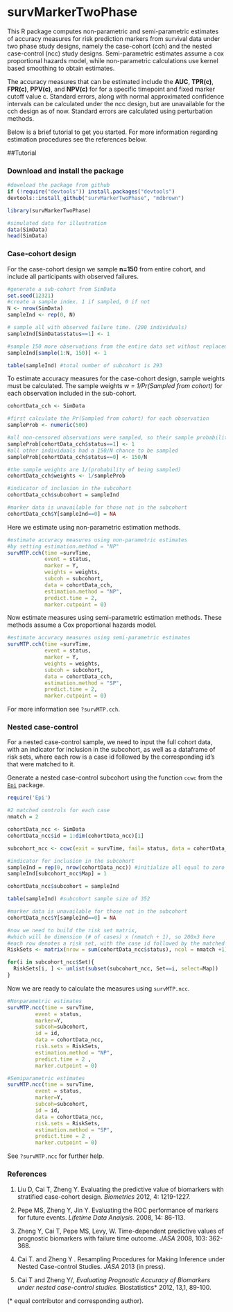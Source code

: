 survMarkerTwoPhase
=============================================

This R package computes non-parametric and semi-parametric estimates of accuracy measures for risk prediction markers from survival data under two phase study designs, namely the case-cohort (cch) and the nested case-control (ncc) study designs. Semi-parametric estimates assume a cox proportional hazards model, while non-parametric calculations use kernel based smoothing to obtain estimates.  

The accuracy measures that can be estimated include the **AUC**, **TPR(c)**, **FPR(c)**, **PPV(c)**, and **NPV(c)** for for a specific timepoint and fixed marker cutoff value c. Standard errors, along with normal approximated confidence intervals can be calculated under the ncc design, but are unavailable for the cch design as of now. Standard errors are calculated using perturbation methods. 

Below is a brief tutorial to get you started. For more information regarding estimation procedures see the references below. 


##Tutorial

### Download and install the package


```r
#download the package from github
if (!require("devtools")) install.packages("devtools")
devtools::install_github("survMarkerTwoPhase", "mdbrown")
```

```r
library(survMarkerTwoPhase)

#simulated data for illustration
data(SimData)
head(SimData)
```



### Case-cohort design

For the case-cohort design we sample **n=150** from entire cohort, and include all participants with observed failures. 

```r
#generate a sub-cohort from SimData
set.seed(12321)
#create a sample index. 1 if sampled, 0 if not
N <- nrow(SimData)
sampleInd <- rep(0, N)

# sample all with observed failure time. (200 individuals)
sampleInd[SimData$status==1] <- 1

#sample 150 more observations from the entire data set without replacement
sampleInd[sample(1:N, 150)] <- 1

table(sampleInd) #total number of subcohort is 293 
```
To estimate accuracy measures for the case-cohort design, sample weights must be calculated. The sample weights *w = 1/Pr(Sampled from cohort)* for each observation included in the sub-cohort. 
```r
cohortData_cch <- SimData

#first calculate the Pr(Sampled from cohort) for each observation
sampleProb <- numeric(500)

#all non-censored observations were sampled, so their sample probability is 1
sampleProb[cohortData_cch$status==1] <- 1 
#all other individuals had a 150/N chance to be sampled 
sampleProb[cohortData_cch$status==0] <- 150/N

#the sample weights are 1/(probability of being sampled)
cohortData_cch$weights <- 1/sampleProb

#indicator of inclusion in the subcohort
cohortData_cch$subcohort = sampleInd  

#marker data is unavailable for those not in the subcohort
cohortData_cch$Y[sampleInd==0] = NA  

```
Here we estimate using non-parametric estimation methods.   

```r
#estimate accuracy measures using non-parametric estimates
#by setting estimation.method = "NP"
survMTP.cch(time =survTime, 
            event = status, 
            marker = Y,
            weights = weights,
            subcoh = subcohort,
            data = cohortData_cch, 
            estimation.method = "NP",  
            predict.time = 2, 
            marker.cutpoint = 0)

```

Now estimate measures  using semi-parametric estimation methods. These methods assume a Cox proportional hazards model.

```r
#estimate accuracy measures using semi-parametric estimates
survMTP.cch(time =survTime, 
            event = status, 
            marker = Y,
            weights = weights,
            subcoh = subcohort,
            data = cohortData_cch, 
            estimation.method = "SP",  
            predict.time = 2, 
            marker.cutpoint = 0)

```


For more information see `?survMTP.cch`. 

### Nested case-control
For a nested case-control sample, we need to input the full cohort data, with an indicator for inclusion in the subcohort, as well as a dataframe of risk sets, where each row is a case id followed by the corresponding id's that were matched to it. 

Generate a nested case-control subcohort using the function `ccwc` from the [`Epi`](http://cran.r-project.org/web/packages/Epi/index.html) package. 

```r
require('Epi')

#2 matched controls for each case
nmatch = 2

cohortData_ncc <- SimData
cohortData_ncc$id = 1:dim(cohortData_ncc)[1]

subcohort_ncc <- ccwc(exit = survTime, fail= status, data = cohortData_ncc, controls = nmatch) # match 2 controls for each case. 

#indicator for inclusion in the subcohort
sampleInd = rep(0, nrow(cohortData_ncc)) #initialize all equal to zero
sampleInd[subcohort_ncc$Map] = 1

cohortData_ncc$subcohort = sampleInd  

table(sampleInd) #subcohort sample size of 352

#marker data is unavailable for those not in the subcohort
cohortData_ncc$Y[sampleInd==0] = NA  

#now we need to build the risk set matrix,
#which will be dimension (# of cases) x (nmatch + 1), so 200x3 here
#each row denotes a risk set, with the case id followed by the matched control ids
RiskSets <- matrix(nrow = sum(cohortData_ncc$status), ncol = nmatch +1)

for(i in subcohort_ncc$Set){
  RiskSets[i, ] <- unlist(subset(subcohort_ncc, Set==i, select=Map))
}

```

Now we are ready to calculate the measures using `survMTP.ncc`. 

```r
#Nonparametric estimates 
survMTP.ncc(time = survTime, 
         event = status, 
         marker=Y, 
         subcoh=subcohort, 
         id = id, 
         data = cohortData_ncc,
         risk.sets = RiskSets, 
         estimation.method = "NP", 
         predict.time = 2 , 
         marker.cutpoint = 0)
```

```r
#Semiparametric estimates 
survMTP.ncc(time = survTime, 
         event = status, 
         marker=Y, 
         subcoh=subcohort, 
         id = id, 
         data = cohortData_ncc,
         risk.sets = RiskSets, 
         estimation.method = "SP", 
         predict.time = 2 , 
         marker.cutpoint = 0)
```
 
See `?survMTP.ncc` for further help. 

### References

1. Liu D, Cai T, Zheng Y. Evaluating the predictive value of biomarkers with stratified case-cohort design. *Biometrics* 2012, 4: 1219-1227.

2. Pepe MS, Zheng Y, Jin Y. Evaluating the ROC performance of markers for future events. *Lifetime Data Analysis.* 2008, 14: 86-113.

3. Zheng Y, Cai T, Pepe MS, Levy, W. Time-dependent predictive values of prognostic biomarkers with failure time outcome. *JASA* 2008, 103: 362-368.

4. Cai T. and Zheng Y . Resampling Procedures for Making Inference under Nested Case-control Studies. *JASA* 2013 (in press). 

5. Cai T and Zheng Y/*, Evaluating Prognostic Accuracy of Biomarkers under nested case-control studies. *Biostatistics* 2012, 13,1, 89-100. 

(* equal contributor and corresponding author). 












